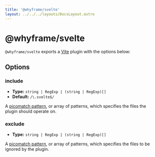 ```yaml
---
title: '@whyframe/svelte'
layout: ../../../layouts/DocsLayout.astro
---
```



# @whyframe/svelte

<SvelteDemo />

`@whyframe/svelte` exports a [Vite](https://vitejs.dev) plugin with the options below:

## Options

### include

- **Type:** `string | RegExp | (string | RegExp)[]`
- **Default:** `/\.svelte$/`

A [picomatch pattern](https://github.com/micromatch/picomatch), or array of patterns, which specifies the files the plugin should operate on.

### exclude

- **Type:** `string | RegExp | (string | RegExp)[]`

A [picomatch pattern](https://github.com/micromatch/picomatch), or array of patterns, which specifies the files to be ignored by the plugin.
